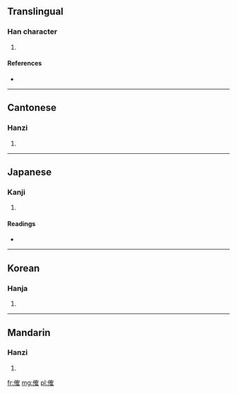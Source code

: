 ==Translingual==

===Han character===
{{Han char|rn=9|rad=人|as=10|sn=12|four=2421<sub>4</sub>|canj=人人月土 (OOBG)}}

# {{defn|Han|sort=人10}}

====References====
* {{Han ref|kx=0113.170|dkj=00963|dj=0241.070|hdz=10206.090|uh=5095|ud=20629|bh=D852|bd=55378}}

----

==Cantonese==

===Hanzi===
{{yue-hanzi|jyut=|y=gok3}}

# {{defn|Cantonese|sort=人10}}

----

==Japanese==

===Kanji===
{{ja-kanji|grade=|rs=人10}}

# {{defn|Japanese|sort=人10}}

====Readings====
* {{ja-readings|on=[[かく]] (kaku)|kun=}}

----

==Korean==

===Hanja===
{{ko-hanja|hangeul=각|rv=gak|mr=kak}}

# {{defn|Korean|sort=人10}}

----

==Mandarin==

===Hanzi===
{{cmn-hanzi|pin=[[jué]] ([[jue2]])|wg=chüeh<sup>2</sup>}}

# {{defn|Mandarin|sort=人10}}

[[fr:傕]]
[[mg:傕]]
[[pl:傕]]